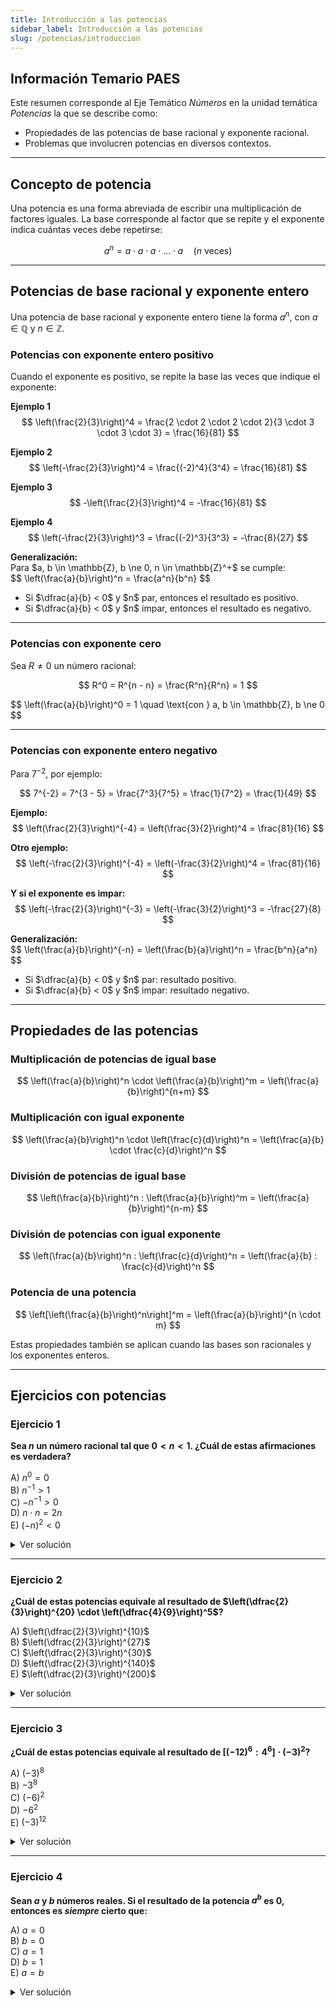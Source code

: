```yaml
---
title: Introducción a las potencias
sidebar_label: Introducción a las potencias
slug: /potencias/introduccion
---
```



## Información Temario PAES

Este resumen corresponde al Eje Temático _Números_ en la unidad temática _Potencias_ la que se describe como:

- Propiedades de las potencias de base racional y exponente racional.
- Problemas que involucren potencias en diversos contextos.

---

## Concepto de potencia

Una potencia es una forma abreviada de escribir una multiplicación de factores iguales. La base corresponde al factor que se repite y el exponente indica cuántas veces debe repetirse:

$$
a^n = a \cdot a \cdot a \cdot \dots \cdot a \quad (n\text{ veces})
$$

---

## Potencias de base racional y exponente entero

Una potencia de base racional y exponente entero tiene la forma $a^n$, con $a \in \mathbb{Q}$ y $n \in \mathbb{Z}$.

### Potencias con exponente entero positivo

Cuando el exponente es positivo, se repite la base las veces que indique el exponente:

**Ejemplo 1**  
$$
\left(\frac{2}{3}\right)^4 = \frac{2 \cdot 2 \cdot 2 \cdot 2}{3 \cdot 3 \cdot 3 \cdot 3} = \frac{16}{81}
$$

**Ejemplo 2**  
$$
\left(-\frac{2}{3}\right)^4 = \frac{(-2)^4}{3^4} = \frac{16}{81}
$$

**Ejemplo 3**  
$$
-\left(\frac{2}{3}\right)^4 = -\frac{16}{81}
$$

**Ejemplo 4**  
$$
\left(-\frac{2}{3}\right)^3 = \frac{(-2)^3}{3^3} = -\frac{8}{27}
$$

<div className="definition-box">
  <strong>Generalización:</strong><br/>
  Para $a, b \in \mathbb{Z}, b \ne 0, n \in \mathbb{Z}^+$ se cumple:<br/>
  $$
  \left(\frac{a}{b}\right)^n = \frac{a^n}{b^n}
  $$
  <ul>
    <li>Si $\dfrac{a}{b} < 0$ y $n$ par, entonces el resultado es positivo.</li>
    <li>Si $\dfrac{a}{b} < 0$ y $n$ impar, entonces el resultado es negativo.</li>
  </ul>
</div>

---

### Potencias con exponente cero

Sea $R \ne 0$ un número racional:

$$
R^0 = R^{n - n} = \frac{R^n}{R^n} = 1
$$

<div className="definition-box">
  $$
  \left(\frac{a}{b}\right)^0 = 1 \quad \text{con } a, b \in \mathbb{Z}, b \ne 0
  $$
</div>

---

### Potencias con exponente entero negativo

Para $7^{-2}$, por ejemplo:

$$
7^{-2} = 7^{3 - 5} = \frac{7^3}{7^5} = \frac{1}{7^2} = \frac{1}{49}
$$

**Ejemplo:**  
$$
\left(\frac{2}{3}\right)^{-4} = \left(\frac{3}{2}\right)^4 = \frac{81}{16}
$$

**Otro ejemplo:**  
$$
\left(-\frac{2}{3}\right)^{-4} = \left(-\frac{3}{2}\right)^4 = \frac{81}{16}
$$

**Y si el exponente es impar:**  
$$
\left(-\frac{2}{3}\right)^{-3} = \left(-\frac{3}{2}\right)^3 = -\frac{27}{8}
$$

<div className="definition-box">
  <strong>Generalización:</strong><br/>
  $$
  \left(\frac{a}{b}\right)^{-n} = \left(\frac{b}{a}\right)^n = \frac{b^n}{a^n}
  $$
  <ul>
    <li>Si $\dfrac{a}{b} < 0$ y $n$ par: resultado positivo.</li>
    <li>Si $\dfrac{a}{b} < 0$ y $n$ impar: resultado negativo.</li>
  </ul>
</div>

---

## Propiedades de las potencias

### Multiplicación de potencias de igual base
$$
\left(\frac{a}{b}\right)^n \cdot \left(\frac{a}{b}\right)^m = \left(\frac{a}{b}\right)^{n+m}
$$

### Multiplicación con igual exponente
$$
\left(\frac{a}{b}\right)^n \cdot \left(\frac{c}{d}\right)^n = \left(\frac{a}{b} \cdot \frac{c}{d}\right)^n
$$

### División de potencias de igual base
$$
\left(\frac{a}{b}\right)^n : \left(\frac{a}{b}\right)^m = \left(\frac{a}{b}\right)^{n-m}
$$

### División de potencias con igual exponente
$$
\left(\frac{a}{b}\right)^n : \left(\frac{c}{d}\right)^n = \left(\frac{a}{b} : \frac{c}{d}\right)^n
$$

### Potencia de una potencia
$$
\left[\left(\frac{a}{b}\right)^n\right]^m = \left(\frac{a}{b}\right)^{n \cdot m}
$$

Estas propiedades también se aplican cuando las bases son racionales y los exponentes enteros.



---

## Ejercicios con potencias

### Ejercicio 1

**Sea $n$ un número racional tal que $0 < n < 1$. ¿Cuál de estas afirmaciones es verdadera?**

A) $n^0 = 0$  
B) $n^{-1} > 1$  
C) $-n^{-1} > 0$  
D) $n \cdot n = 2n$  
E) $(-n)^2 < 0$

<details>
<summary>Ver solución</summary>

**Paso a paso:**

- A) Falsa: cualquier número distinto de 0 elevado a 0 da 1.
- B) Verdadera: si $0 < n < 1$ entonces su inverso $n^{-1} = \frac{1}{n}$ es mayor que 1.
- C) Falsa: el inverso es positivo, pero el signo negativo vuelve el resultado negativo.
- D) Falsa: $n \cdot n = n^2$, no $2n$.
- E) Falsa: $(-n)^2$ siempre da un valor positivo.

✅ **Alternativa correcta: B**

</details>

---

### Ejercicio 2

**¿Cuál de estas potencias equivale al resultado de $\left(\dfrac{2}{3}\right)^{20} \cdot \left(\dfrac{4}{9}\right)^5$?**

A) $\left(\dfrac{2}{3}\right)^{10}$  
B) $\left(\dfrac{2}{3}\right)^{27}$  
C) $\left(\dfrac{2}{3}\right)^{30}$  
D) $\left(\dfrac{2}{3}\right)^{140}$  
E) $\left(\dfrac{2}{3}\right)^{200}$

<details>
<summary>Ver solución</summary>

**Paso a paso:**

- Reescribimos: $\left(\frac{2}{3}\right)^{20} \cdot \left(\frac{4}{9}\right)^5$
- Notamos que $\frac{4}{9} = \left(\frac{2}{3}\right)^2$
- Entonces: $\left(\frac{4}{9}\right)^5 = \left(\left(\frac{2}{3}\right)^2\right)^5 = \left(\frac{2}{3}\right)^{10}$
- Sumamos los exponentes: $20 + 10 = 30$

✅ **Alternativa correcta: C**

</details>

---

### Ejercicio 3

**¿Cuál de estas potencias equivale al resultado de $\left[(-12)^6 : 4^6\right] \cdot (-3)^2$?**

A) $(-3)^8$  
B) $-3^8$  
C) $(-6)^2$  
D) $-6^2$  
E) $(-3)^{12}$

<details>
<summary>Ver solución</summary>

**Paso a paso:**

- $\left[(-12)^6 : 4^6\right] = \left(\frac{-12}{4}\right)^6 = (-3)^6$
- Luego multiplicamos: $(-3)^6 \cdot (-3)^2 = (-3)^{6+2} = (-3)^8$

✅ **Alternativa correcta: A**

</details>

---

### Ejercicio 4

**Sean $a$ y $b$ números reales. Si el resultado de la potencia $a^b$ es 0, entonces es _siempre_ cierto que:**

A) $a = 0$  
B) $b = 0$  
C) $a = 1$  
D) $b = 1$  
E) $a = b$

<details>
<summary>Ver solución</summary>

**Paso a paso:**

- Si $a^b = 0$ es porque la base es 0. No hay ningún otro valor que al elevarlo a una potencia dé exactamente 0.
- Si $b = 0$, entonces el resultado es 1 (no 0), por lo tanto, B es falsa.
- Las demás no necesariamente implican que el resultado sea 0.

✅ **Alternativa correcta: A**

</details>